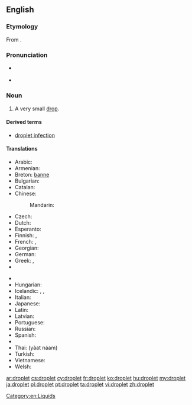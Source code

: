 ==English==
{{wikipedia}}

===Etymology===
From {{suffix|drop|let|lang=en}}.

===Pronunciation===
* {{a|UK}} {{IPA|/ˈdrɒplət/|lang=en}}
* {{a|US}} {{IPA|/ˈdrɑːplət/|lang=en}}

===Noun===
{{en-noun}}

# A very small [[drop]].

====Derived terms====
* [[droplet infection]]

====Translations====
{{trans-top|very small drop}}
* Arabic: {{t-|ar|قطيرة|f|tr=quṭáira}}
* Armenian: {{t-|hy|փոքր կաթիլ|tr=pok'r kat'il}}
* Breton: [[banne]] {{m}}
* Bulgarian: {{t+|bg|капчица|f|sc=Cyrl}}
* Catalan: {{t-|ca|goteta|f}}
* Chinese:
*: Mandarin: {{t|cmn|小滴|tr=xiǎodī|sc=Hani}}
* Czech: {{t-|cs|kapička|f}}
* Dutch: {{t+|nl|druppeltje|n}}
* Esperanto: {{t-|eo|guteto|xs=Esperanto}}
* Finnish: {{t+|fi|tippa}}, {{t+|fi|pisara}}
* French: {{t+|fr|gouttelette|f}}, {{t+|fr|goutte|f}}
* Georgian: {{t-|ka|წვეთი|tr=ts‘vet‘i|sc=Geor|xs=Georgian}}
* German: {{t+|de|Tröpfchen|n}}
* Greek: {{t+|el|σταγονίδιο|n|tr=stagonídio}}, {{t-|el|σταλίτσα|f|tr=stalítsa}}
* {{trreq|he}}
{{trans-mid}}
* {{trreq|hi}}
* Hungarian: {{t-|hu|cseppecske}}
* Icelandic: {{t+|is|dropi|m}},  {{t-|is|smádropi|m}},  {{t-|is|smádropi|m}}
* Italian: {{t-|it|gocciolina|f}}
* Japanese: {{t-|ja|小滴}}
* Latin: {{t-|la|guttula|f}}
* Latvian: {{t+|lv|lāse|f}}
* Portuguese: {{t+|pt|gotinha}}
* Russian: {{t+|ru|капелька|f|tr=kápel’ka}}
* Spanish: {{t-|es|gotita|f}}
* {{trreq|sv}}
* Thai: {{Thai|[[หยาดน้ำ]]}} (yàat náam)
* Turkish: {{t+|tr|damlacık}}
* Vietnamese: {{t-|vi|giọt nhỏ}}
* Welsh: {{t+|cy|defnyn|m}}
{{trans-bottom}}

[[Category:en:Liquids]]

[[ar:droplet]]
[[cs:droplet]]
[[cy:droplet]]
[[fr:droplet]]
[[ko:droplet]]
[[hu:droplet]]
[[my:droplet]]
[[ja:droplet]]
[[pl:droplet]]
[[pt:droplet]]
[[ta:droplet]]
[[vi:droplet]]
[[zh:droplet]]